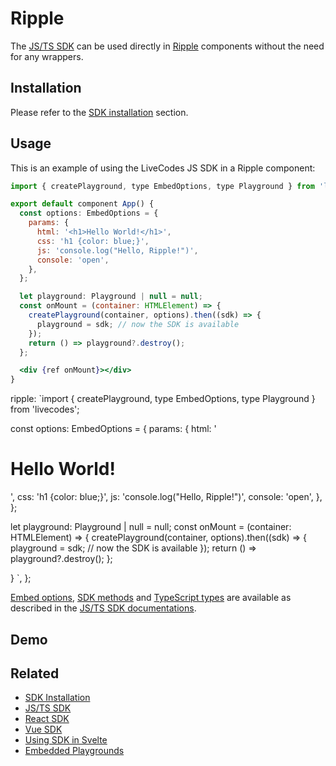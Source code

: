 # Ripple


The [JS/TS SDK](js-ts.mdx) can be used directly in [Ripple](https://ripplejs.com) components without the need for any wrappers.

## Installation

Please refer to the [SDK installation](./index.mdx#installation) section.

## Usage

This is an example of using the LiveCodes JS SDK in a Ripple component:

```jsx title="App.ripple"
import { createPlayground, type EmbedOptions, type Playground } from 'livecodes';

export default component App() {
  const options: EmbedOptions = {
    params: {
      html: '<h1>Hello World!</h1>',
      css: 'h1 {color: blue;}',
      js: 'console.log("Hello, Ripple!")',
      console: 'open',
    },
  };

  let playground: Playground | null = null;
  const onMount = (container: HTMLElement) => {
    createPlayground(container, options).then((sdk) => {
      playground = sdk; // now the SDK is available
    });
    return () => playground?.destroy();
  };

  <div {ref onMount}></div>
}
```

  ripple: `import { createPlayground, type EmbedOptions, type Playground } from 'livecodes';

  const options: EmbedOptions = {
    params: {
      html: '<h1>Hello World!</h1>',
      css: 'h1 {color: blue;}',
      js: 'console.log("Hello, Ripple!")',
      console: 'open',
    },
  };

  let playground: Playground | null = null;
  const onMount = (container: HTMLElement) => {
    createPlayground(container, options).then((sdk) => {
      playground = sdk; // now the SDK is available
    });
    return () => playground?.destroy();
  };

  <div {ref onMount}></div>
}
`,
};

<RunInLiveCodes params={rippleSDKDemo}></RunInLiveCodes>

[Embed options](./js-ts.mdx#embed-options), [SDK methods](./js-ts.mdx#sdk-methods) and [TypeScript types](./js-ts.mdx#typescript-types) are available as described in the [JS/TS SDK documentations](./js-ts.mdx).

## Demo

<LiveCodes params={rippleSDKDemo} height="80vh" />

## Related

- [SDK Installation](./index.mdx#installation)
- [JS/TS SDK](./js-ts.mdx)
- [React SDK](./react.mdx)
- [Vue SDK](./vue.mdx)
- [Using SDK in Svelte](./svelte.mdx)
- [Embedded Playgrounds](../features/embeds.mdx)
